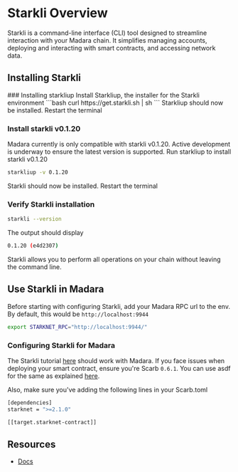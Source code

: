
# Starkli Overview

Starkli is a command-line interface (CLI) tool designed to streamline interaction with your Madara chain. It simplifies managing accounts, deploying and interacting with smart contracts, and accessing network data.

## Installing Starkli

<Steps>
### Installing starkliup
Install Starkliup, the installer for the Starkli environment
```bash
curl https://get.starkli.sh | sh
```
Starkliup should now be installed.
Restart the terminal

### Install starkli v0.1.20

Madara currently is only compatible with starkli v0.1.20. Active development is underway to ensure the latest version is supported.
Run starkliup to install starkli v0.1.20

```bash
starkliup -v 0.1.20
```

Starkli should now be installed.
Restart the terminal

### Verify Starkli installation

```bash
starkli --version
```

The output should display

```bash
0.1.20 (e4d2307)
```

</Steps>

Starkli allows you to perform all operations on your chain without leaving the command line.

## Use Starkli in Madara

Before starting with configuring Starkli, add your Madara RPC url to the env. By default, this would be `http://localhost:9944`

```bash
export STARKNET_RPC="http://localhost:9944/"
```

### Configuring Starkli for Madara

The Starkli tutorial [here](https://book.starkli.rs/tutorials/starkli-101) should work with Madara. If you face issues
when deploying your smart contract, ensure you're Scarb `0.6.1`. You can use asdf for the same as explained [here](https://docs.swmansion.com/scarb/download.html#install-via-asdf).

Also, make sure you've adding the following lines in your Scarb.toml

```bash
[dependencies]
starknet = ">=2.1.0"

[[target.starknet-contract]]
```

## Resources

- [Docs](https://book.starkli.rs/)
